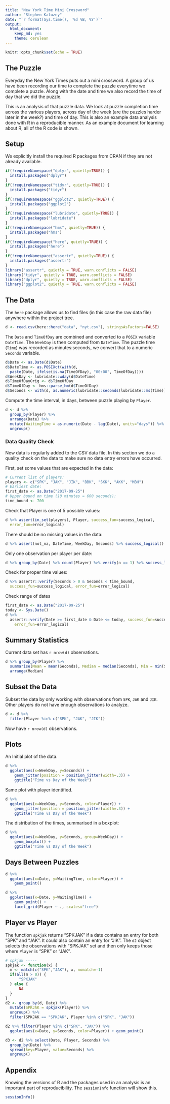 ```yaml
---
title: "New York Time Mini Crossword"
author: "Stephen Kaluzny"
date: "`r format(Sys.time(), '%d %B, %Y')`"
output:
  html_document: 
    keep_md: yes
    theme: cerulean
---
```


```r
knitr::opts_chunk$set(echo = TRUE)
```

## The Puzzle

Everyday the New York Times puts out a mini crossword.
A group of us have been recording our time to complete the puzzle everytime
we complete a puzzle.
Along with the date and time we also record the time of day that we did the
puzzle.

This is an analysis of that puzzle data.
We look at puzzle completion time across the various players,
across day of the week (are the puzzles harder later in the week?)
and time of day.
This is also an example data analysis done with R in a reproducible manner.
As an example document for learning about R,
all of the R code is shown.

## Setup

We explicitly install the required R packages from CRAN if they
are not already available.

```r
if(!requireNamespace("dplyr", quietly=TRUE)) {
  install.packages("dplyr")
}
if(!requireNamespace("tidyr", quietly=TRUE)) {
  install.packages("tidyr")
}
if(!requireNamespace("ggplot2", quietly=TRUE)) {
  install.packages("ggplot2")
}
if(!requireNamespace("lubridate", quietly=TRUE)) {
  install.packages("lubridate")
}
if(!requireNamespace("hms", quietly=TRUE)) {
  install.packages("hms")
}
if(!requireNamespace("here", quietly=TRUE)) {
  install.packages("here")
}
if(!requireNamespace("assertr", quietly=TRUE)) {
  install.packages("assertr")
}
library("assertr", quietly = TRUE, warn.conflicts = FALSE)
library("tidyr", quietly = TRUE, warn.conflicts = FALSE)
library("dplyr", quietly = TRUE, warn.conflicts = FALSE)
library("ggplot2", quietly = TRUE, warn.conflicts = FALSE)
```
  
## The Data

The `here` package allows us to find files (in this case the raw data file)
anywhere within the project tree.

```r
d <- read.csv(here::here("data", "nyt.csv"), stringsAsFactors=FALSE)
```

The `Date` and `TimeOfDay` are combined and converted to a `POSIX` variable `DateTime`.
The `WeekDay` is then computed from `DateTime`.
The puzzle time (`Time`) was recorded as minutes:seconds,
we convert that to a numeric `Seconds` variable.
```r
d$Date <- as.Date(d$Date)
d$DateTime <- as.POSIXct(with(d,
  paste(Date, ifelse(is.na(TimeOfDay), "00:00", TimeOfDay))))
d$WeekDay <- lubridate::wday(d$DateTime)
d$TimeOfDayOrig <- d$TimeOfDay
d$TimeOfDay <- hms::parse_hm(d$TimeOfDay)
d$Seconds <- with(d, as.numeric(lubridate::seconds(lubridate::ms(Time))))
```

Compute the time interval, in days, between puzzle playing by `Player`.
```r
d <- d %>%
  group_by(Player) %>%
  arrange(Date) %>%
  mutate(WaitingTime = as.numeric(Date - lag(Date), units="days")) %>%
  ungroup()
```

### Data Quality Check

New data is regularly added to the CSV data file.
In this section we do a quality check on the data to make sure no
data entry errors have occurred.

First, set some values that are expected in the data:

```r
# Current list of players:
players <- c("SPK", "JAK", "JIK", "BBK", "SKK", "AKK", "MBH")
# Earliest date:
first_date <- as.Date("2017-09-25")
# Upper bound on time (10 minutes = 600 seconds):
time_bound <- 700
```

Check that Player is one of 5 possible values:
```r
d %>% assert(in_set(players), Player, success_fun=success_logical,
  error_fun=error_logical)
```

There should be no missing values in the data:
```r
d %>% assert(not_na, DateTime, WeekDay, Seconds) %>% success_logical()
```

Only one observation per player per date:
```r
d %>% group_by(Date) %>% count(Player) %>% verify(n == 1) %>% success_logical()
```

Check for proper time values:
```r
d %>% assertr::verify(Seconds > 0 & Seconds < time_bound,
  success_fun=success_logical, error_fun=error_logical)
```

Check range of dates
```r
first_date <- as.Date("2017-09-25")
today <- Sys.Date()
d %>% 
  assertr::verify(Date >= first_date & Date <= today, success_fun=success_logical,
    error_fun=error_logical)
```

## Summary Statistics

Current data set has `r nrow(d)` observations.

```r
d %>% group_by(Player) %>%
  summarise(Mean = mean(Seconds), Median = median(Seconds), Min = min(Seconds), Max = max(Seconds), N=n()) %>%
  arrange(Median)
```

## Subset the Data

Subset the data by only working with observations from
`SPK`, `JAK` and `JIK`.
Other players do not have enough observations to analyze.

```r
d <- d %>%
  filter(Player %in% c("SPK", "JAK", "JIK"))
```

Now have `r nrow(d)` observations.

## Plots

An Initial plot of the data.

```r
d %>%
  ggplot(aes(x=WeekDay, y=Seconds)) +
    geom_jitter(position = position_jitter(width=.3)) +
    ggtitle("Time vs Day of the Week")
```

Same plot with player identified.

```r
d %>%
  ggplot(aes(x=WeekDay, y=Seconds, color=Player)) +
    geom_jitter(position = position_jitter(width=.3)) +
    ggtitle("Time vs Day of the Week")
```

The distribution of the times, summarised in a boxplot:

```r
d %>%
  ggplot(aes(x=WeekDay, y=Seconds, group=WeekDay)) +
    geom_boxplot() +
    ggtitle("Time vs Day of the Week")
```

## Days Between Puzzles

```r
d %>%
  ggplot(aes(x=Date, y=WaitingTime, color=Player)) +
    geom_point()
```

```r
d %>%
  ggplot(aes(x=Date, y=WaitingTime)) +
    geom_point() +
    facet_grid(Player ~ ., scales="free")
```

## Player vs Player
The function `spkjak` returns "SPKJAK" if a date contains an entry
for both "SPK" and "JAK".
It could also contain an entry for "JIK".
The `d2` object selects the observations with "SPKJAK" set and
then only keeps those where `Player` is "SPK" or "JAK".
```r
# spkjak -----
spkjak <- function(x) {
  m <- match(c("SPK","JAK"), x, nomatch=-1)
  if(all(m > 0)) {
      "SPKJAK"
  } else {
      NA
  }
}
d2 <- group_by(d, Date) %>%
  mutate(SPKJAK = spkjak(Player)) %>%
  ungroup() %>%
  filter(SPKJAK == "SPKJAK", Player %in% c("SPK", "JAK"))
```
```r
d2 %>% filter(Player %in% c("SPK", "JAK")) %>%
  ggplot(aes(x=Date, y=Seconds, color=Player)) + geom_point()
```
```r
d3 <- d2 %>% select(Date, Player, Seconds) %>%
  group_by(Date) %>%
  spread(key=Player, value=Seconds) %>%
  ungroup()
```

## Appendix
Knowing the versions of R and the packages used in an analysis is
an important part of reproducibility.
The `sessionInfo` function will show this.
```r
sessionInfo()
```
